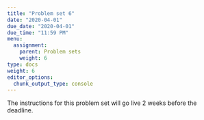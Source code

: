 ```yaml
---
title: "Problem set 6"
date: "2020-04-01"
due_date: "2020-04-01"
due_time: "11:59 PM"
menu:
  assignment:
    parent: Problem sets
    weight: 6
type: docs
weight: 6
editor_options: 
  chunk_output_type: console
---
```


The instructions for this problem set will go live 2 weeks before the deadline.
